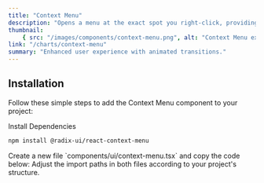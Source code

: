 ```yaml
---
title: "Context Menu"
description: "Opens a menu at the exact spot you right-click, providing quick access to relevant options. "
thumbnail:
    { src: "/images/components/context-menu.png", alt: "Context Menu example" }
link: "/charts/context-menu"
summary: "Enhanced user experience with animated transitions."
---
```


<ComponentPreview name="context-menu-demo" />

## Installation

Follow these simple steps to add the Context Menu component to your project:

<Steps>

<Step>
Install Dependencies
</Step>

```bash 
npm install @radix-ui/react-context-menu 
```

<Step>
    Create a new file `components/ui/context-menu.tsx` and copy the code below:
</Step>

<CollapsibleSource name="context-menu" />

<Step>
    Adjust the import paths in both files according to your project's structure.
</Step>

</Steps>

